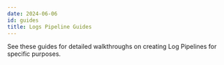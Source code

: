 ```yaml
---
date: 2024-06-06
id: guides
title: Logs Pipeline Guides
---
```

See these guides for detailed walkthroughs on creating Log Pipelines for specific purposes.




<DocCardContainer>

<DocCard
    title="📄️ Parse JSON Logs"
    description="Parse JSON logs with Pipelines..."
    href="/docs/logs-pipelines/guides/json/"
/>

<DocCard
    title="📄️ Parse Trace Information"
    description="Parse Trace Information for your Logs..."
    href="/docs/logs-pipelines/guides/trace/"
/>

<DocCard
    title="📄️ Parse Container Name"
    description="Resource resource names from Container Name..."
    href="/docs/logs-pipelines/guides/resource/"
/>

<DocCard
    title="📄️ Parse Nested JSON"
    description="Parse fields from Nested JSON..."
    href="/docs/logs-pipelines/guides/nested-json/"
/>

</DocCardContainer>
